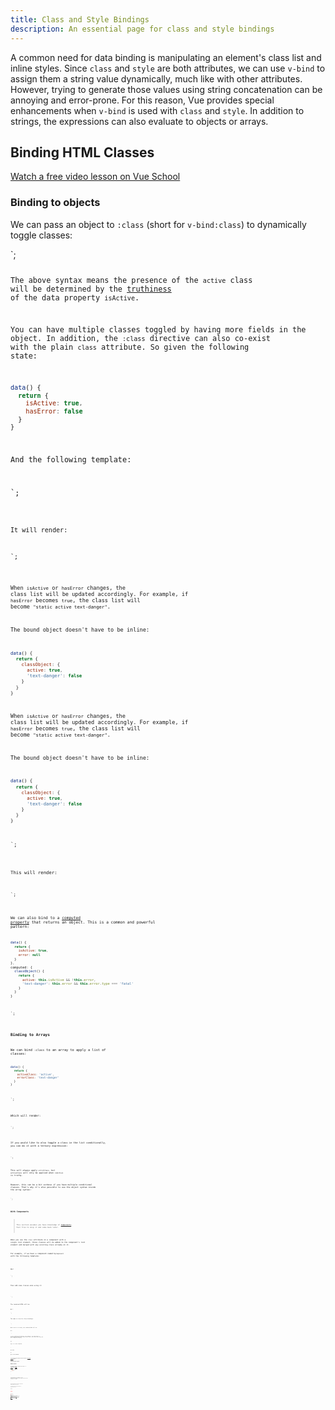 ```yaml
---
title: Class and Style Bindings
description: An essential page for class and style bindings
---
```



A common need for data binding is manipulating an element's class list and inline styles. 
Since `class` and `style` are both attributes, we can use `v-bind` to assign them a string value dynamically, 
much like with other attributes. However, trying to generate those values using string concatenation can be annoying and error-prone. 
For this reason, Vue provides special enhancements when `v-bind` is used with `class` and `style`. 
In addition to strings, the expressions can also evaluate to objects or arrays.

## Binding HTML Classes
[Watch a free video lesson on Vue School](https://vueschool.io/lessons/dynamic-css-classes-with-vue-3?friend=vuejs)

### Binding to objects
We can pass an object to `:class` (short for `v-bind:class`) to dynamically toggle classes:

<div :class="{ active: isActive }"></div>
`;

<Code code={template1} lang="vue" />

The above syntax means the presence of the `active` class will be determined by the [truthiness](https://developer.mozilla.org/en-US/docs/Glossary/Truthy) of the data property `isActive`.

You can have multiple classes toggled by having more fields in the object. 
In addition, the `:class` directive can also co-exist with the plain `class` attribute. 
So given the following state:

```js
data() {
  return {
    isActive: true,
    hasError: false
  }
}
```
And the following template:

<div
  class="static"
  :class="{ active: isActive, 'text-danger': hasError }"
></div>
`;

<Code code={template2} lang="vue" />

It will render:

<div class="static active"></div>
`;

<Code code={template3} lang="vue" />

When `isActive` or `hasError` changes, the class list will be updated accordingly. 
For example, if `hasError` becomes `true`, the class list will become `"static active text-danger"`.

The bound object doesn't have to be inline:

```js
data() {
  return {
    classObject: {
      active: true,
      'text-danger': false
    }
  }
}

```
When `isActive` or `hasError` changes, the class list will be updated accordingly. 
For example, if `hasError` becomes `true`, the class list will become `"static active text-danger"`.

The bound object doesn't have to be inline:

```js
data() {
  return {
    classObject: {
      active: true,
      'text-danger': false
    }
  }
}
```
<div :class="classObject"></div>
`;

<Code code={template4} lang="vue" />

This will render:

<div class="active"></div>
`;

<Code code={template5} lang="vue" />

We can also bind to a [computed property](https://vuejs.org/guide/essentials/computed.html) that returns an object. This is a common and powerful pattern:

```js
data() {
  return {
    isActive: true,
    error: null
  }
},
computed: {
  classObject() {
    return {
      active: this.isActive && !this.error,
      'text-danger': this.error && this.error.type === 'fatal'
    }
  }
}
```
<div :class="classObject"></div>
`;

<Code code={template6} lang="vue" />

### Binding to Arrays

We can bind `:class` to an array to apply a list of classes:

```js
data() {
  return {
    activeClass: 'active',
    errorClass: 'text-danger'
  }
}
```

<div :class="[activeClass, errorClass]"></div>
`;

<Code code={template7} lang="vue" />

Which will render:

<div class="active text-danger"></div>
`;

<Code code={template8} lang="vue" />

If you would like to also toggle a class in the list conditionally, you can do it with a ternary expression:

<div :class="[isActive ? activeClass : '', errorClass]"></div>
`;

<Code code={template9} lang="vue" />

This will always apply `errorClass`, but `activeClass` will only be applied when `isActive` is truthy.

However, this can be a bit verbose if you have multiple conditional classes. 
That's why it's also possible to use the object syntax inside the array syntax:

<div :class="[{ [activeClass]: isActive }, errorClass]"></div>
`;

<Code code={template10} lang="vue" />

### With Components

> This section assumes you have knowledge of [Components](https://vuejs.org/guide/essentials/component-basics.html). 
Feel free to skip it and come back later.

When you use the `class` attribute on a component with a single root element, 
those classes will be added to the component's root element and merged with any existing class already on it.

For example, if we have a component named `MyComponent` with the following template:

<!-- child component template -->
<p class="foo bar">Hi!</p>
`;

<Code code={template11} lang="vue" />

Then add some classes when using it:

<!-- when using the component -->
<MyComponent class="baz boo" />
`;

<Code code={template12} lang="vue" />

The rendered HTML will be:

<p class="foo bar baz boo">Hi!</p>
`;

<Code code={template13} lang="vue" />

The same is true for class bindings:

<MyComponent :class="{ active: isActive }" />
`;

<Code code={template14} lang="vue" />

When `isActive` is truthy, the rendered HTML will be:

<p class="foo bar active">Hi!</p>
`;

<Code code={template15} lang="vue" />

If your component has multiple root elements, 
you would need to define which element will receive this class. 
You can do this using the `$attrs` component property:


<!-- MyComponent template using $attrs -->
<p :class="$attrs.class">Hi!</p>
<span>This is a child component</span>
`;

<Code code={template16} lang="vue" />

<MyComponent class="baz" />
`;

<Code code={template17} lang="vue" />

Will render:

<p class="baz">Hi!</p>
<span>This is a child component</span>
`;

<Code code={template18} lang="vue" />

You can learn more about component attribute inheritance in [Fallthrough Attributes](https://vuejs.org/guide/components/attrs.html) section.

## Binding Inline styles

### Binding to Objects

`:style` supports binding to JavaScript object values - it corresponds to an [HTML element's](https://developer.mozilla.org/en-US/docs/Web/API/HTMLElement/style) `style` [property](https://developer.mozilla.org/en-US/docs/Web/API/HTMLElement/style):

```js
data() {
  return {
    activeColor: 'red',
    fontSize: 30
  }
}
```
<div :style="{ color: activeColor, fontSize: fontSize + 'px' }"></div>
`;

<Code code={template19} lang="vue" />

Although camelCase keys are recommended, `:style` also supports kebab-cased CSS property keys 
(corresponds to how they are used in actual CSS) - for example:

<div :style="styleObject"></div>
`;

<Code code={template20} lang="vue" />

Again, object style binding is often used in conjunction with computed properties that return objects.

`:style` directives can also coexist with regular style attributes, just like `:class`.

Template:

<h1 style="color: red" :style="'font-size: 1em'">hello</h1>
`;

<Code code={template21} lang="vue" />

It will render:

<h1 style="color: red; font-size: 1em;">hello</h1>
`;

<Code code={template22} lang="vue" />

### Binding to Arrays

We can bind `:style` to an array of multiple style objects. These objects will be merged and applied to the same element:

<div :style="[baseStyles, overridingStyles]"></div>
`;

<Code code={template23} lang="vue" />

### Auto-prefixing

When you use a CSS property that requires a [vendor prefix](https://developer.mozilla.org/en-US/docs/Glossary/Vendor_Prefix) in `:style`, 
Vue will automatically add the appropriate prefix. 
Vue does this by checking at runtime to see which style properties are supported in the current browser. 
If the browser doesn't support a particular property then various prefixed variants will be tested to try to find one that is supported.

### Multiple values
You can provide an array of multiple (prefixed) values to a style property, for example:

<div :style="{ display: ['-webkit-box', '-ms-flexbox', 'flex'] }"></div>
`;

<Code code={template24} lang="vue" />

This will only render the last value in the array which the browser supports. 
In this example, it will render `display: flex` for browsers that support the unprefixed version of flexbox.

[Edit this page on GitHub](https://github.com/vuejs/docs/edit/main/src/guide/essentials/class-and-style.md)